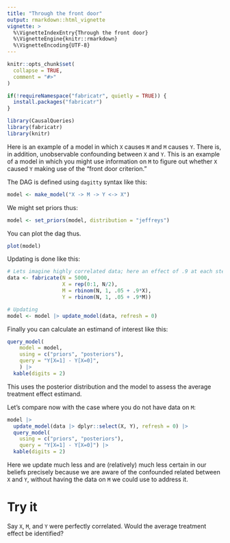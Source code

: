 ```yaml
---
title: "Through the front door"
output: rmarkdown::html_vignette
vignette: >
  %\VignetteIndexEntry{Through the front door}
  %\VignetteEngine{knitr::rmarkdown}
  %\VignetteEncoding{UTF-8}
---
```


```r
knitr::opts_chunk$set(
  collapse = TRUE,
  comment = "#>"
)
```

```r
if(!requireNamespace("fabricatr", quietly = TRUE)) {
  install.packages("fabricatr")
}

library(CausalQueries)
library(fabricatr)
library(knitr)
```

Here is an example of a model in which `X` causes `M` and  `M` causes `Y`. There is, in addition, unobservable confounding between `X` and `Y`. This is an example of a model in which you might use information on `M` to figure out whether `X` caused `Y` making use of the "front door criterion."

The DAG is defined using `dagitty` syntax like this:

```r
model <- make_model("X -> M -> Y <-> X")
```

We might set priors thus:

```r
model <- set_priors(model, distribution = "jeffreys")
```

You can plot the dag thus. 

```r
plot(model)
```


Updating is done like this:


```r
# Lets imagine highly correlated data; here an effect of .9 at each step
data <- fabricate(N = 5000, 
                  X = rep(0:1, N/2), 
                  M = rbinom(N, 1, .05 + .9*X), 
                  Y = rbinom(N, 1, .05 + .9*M))

# Updating
model <- model |> update_model(data, refresh = 0)
```

Finally you can calculate an estimand of interest like this:

```r
query_model(
    model = model, 
    using = c("priors", "posteriors"),
    query = "Y[X=1] - Y[X=0]",
    ) |>
  kable(digits = 2)
```

This uses the posterior distribution and the model to assess the average treatment effect estimand. 

Let's compare now with the case where you do not have data on `M`:


```r

model |>
  update_model(data |> dplyr::select(X, Y), refresh = 0) |>
  query_model(
    using = c("priors", "posteriors"),
    query = "Y[X=1] - Y[X=0]") |>
  kable(digits = 2)
```

Here we update much less and are (relatively) much less certain in our beliefs precisely because we are aware of the confounded related between `X` and `Y`, without having the data on `M` we could use to address it.

# Try it

Say `X`, `M`, and `Y` were perfectly correlated. Would the average treatment effect be identified?
